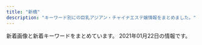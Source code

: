 ```yaml
---
title: "新橋"
description: "キーワード別にの巨乳アジアン・チャイナエステ嬢情報をまとめました。"
---
```


新着画像と新着キーワードをまとめています。
2021年01月22日の情報です。

<DmmAffiliateIns />
<KeywordTable
  shops={
    [
    {
        "station": "JR\u6d5c\u677e\u753a\u99c5\u5357\u53e3",
        "url": "http://yukizhouse00.web.fc2.com/",
        "img_links": [
            "http://yukizhouse00.web.fc2.com/images/portfolio/work-2.jpg",
            "http://yukizhouse00.web.fc2.com/images/slider/slid1.jpg",
            "http://yukizhouse00.web.fc2.com/images/portfolio/work-4.jpg",
            "http://yukizhouse00.web.fc2.com/images/portfolio/work-6.jpg",
            "http://yukizhouse00.web.fc2.com/images/portfolio/work-1.jpg",
            "http://yukizhouse00.web.fc2.com/images/slider/slid2.jpg",
            "http://yukizhouse00.web.fc2.com/images/portfolio/work-3.jpg",
            "http://yukizhouse00.web.fc2.com/images/portfolio/work-5.jpg"
        ],
        "name": "Yuki\u2019s House",
        "keywords": {}
    },
    {
        "img_links": [
            "http://shiawase.mssg.jp/images/staff_image/staff_d03.jpg",
            "http://shiawase.mssg.jp/images/staff/sta_021.jpg",
            "http://shiawase.mssg.jp/images/staff_one/staff_one_top.jpg",
            "http://shiawase.mssg.jp/images/top/top_06.jpg",
            "http://shiawase.mssg.jp/images/home/top_qp.jpg",
            "http://shiawase.mssg.jp/images/staff_image/staff_d02.jpg",
            "http://shiawase.mssg.jp/images/gallery/gallery_401.jpg",
            "http://shiawase.mssg.jp/images/top/top_01.jpg",
            "http://shiawase.mssg.jp/images/staff_one/staff_one_05.jpg",
            "http://shiawase.mssg.jp/images/top/top_02.jpg",
            "http://shiawase.mssg.jp/images/top/top_08.png",
            "http://shiawase.mssg.jp/images/gallery/gallery_403.jpg",
            "http://shiawase.mssg.jp/images/staff_one/staff_one_02.jpg",
            "http://shiawase.mssg.jp/images/staff_image/staff_d01a.jpg",
            "http://shiawase.mssg.jp/images/staff_one/staff_one_01.jpg",
            "http://shiawase.mssg.jp/images/staff/sta_023.jpg",
            "http://shiawase.mssg.jp/images/gallery/gallery_104.jpg",
            "http://shiawase.mssg.jp/images/home/index_tel.jpg",
            "http://shiawase.mssg.jp/images/staff_image/staff_d04.jpg",
            "http://shiawase.mssg.jp/images/top/top_03.jpg",
            "http://shiawase.mssg.jp/images/staff/staff_top.jpg",
            "http://shiawase.mssg.jp/images/staff_image/staff_d02b.jpg",
            "http://shiawase.mssg.jp/images/staff/sta_0z10.jpg",
            "http://shiawase.mssg.jp/images/staff_image/staff_d01b.jpg",
            "http://shiawase.mssg.jp/images/home/index_03.jpg",
            "http://shiawase.mssg.jp/images/staff/sta_08.jpg",
            "http://shiawase.mssg.jp/images/staff/sta_04.jpg",
            "http://shiawase.mssg.jp/images/gallery/gallery_01.jpg",
            "http://shiawase.mssg.jp/images/top/top_05.jpg",
            "http://shiawase.mssg.jp/images/staff/sta_0z12.jpg",
            "http://shiawase.mssg.jp/images/home/index_page_top.jpg",
            "http://shiawase.mssg.jp/images/staff/sta_010.jpg",
            "http://shiawase.mssg.jp/images/staff_one/staff_one_07.png",
            "http://shiawase.mssg.jp/images/gallery/gallery_102.jpg",
            "http://shiawase.mssg.jp/images/staff/sta_01.jpg",
            "http://shiawase.mssg.jp/images/staff/sta_0z2.jpg",
            "http://shiawase.mssg.jp/images/system/syatem_303.jpg",
            "http://shiawase.mssg.jp/images/gallery/gallery_402.jpg",
            "http://shiawase.mssg.jp/images/staff_one/staff_one_08.png",
            "http://shiawase.mssg.jp/images/top/top_04.jpg",
            "http://shiawase.mssg.jp/images/staff_one/staff_one_03.jpg",
            "http://shiawase.mssg.jp/images/home/QR.png",
            "http://shiawase.mssg.jp/images/home/index_04.jpg",
            "http://shiawase.mssg.jp/images/staff/sta_0z8.jpg",
            "http://shiawase.mssg.jp/images/system/syatem_301.jpg",
            "http://shiawase.mssg.jp/images/staff/sta_03.jpg",
            "http://shiawase.mssg.jp/images/staff_one/staff_one_04.jpg",
            "http://shiawase.mssg.jp/images/staff/sta_0z9.jpg",
            "http://shiawase.mssg.jp/images/gallery/gallery_top.jpg",
            "http://shiawase.mssg.jp/images/gallery/gallery_404.jpg",
            "http://shiawase.mssg.jp/images/gallery/gallery_103.jpg",
            "http://shiawase.mssg.jp/images/home/index_qup.jpg",
            "http://shiawase.mssg.jp/images/gallery/gallery_101.jpg",
            "http://shiawase.mssg.jp/images/system/syatem_302.jpg"
        ],
        "keywords": {},
        "name": "\u3057\u3042\u308f\u305b\uff5eSHIAWASE\uff5e",
        "url": "http://shiawase.mssg.jp/",
        "station": "JR\u7530\u753a\u99c5\u897f\u53e3"
    },
    {
        "station": "JR\u65b0\u6a4b\u99c5\u70cf\u68ee\u53e3",
        "url": "https://aroma-queen.work/",
        "name": "Aroma Coco8",
        "keywords": {
            "\u80f8": 2,
            "E": 6,
            "F": 1,
            "D": 8,
            "\u4e73": 2,
            "\u30bb\u30af\u30b7\u30fc": 1
        },
        "img_links": [
            "https://aroma-queen.work/images/st/st_emi.jpg",
            "https://aroma-queen.work/images/st/st_jj_1.jpg",
            "https://aroma-queen.work/images/st/st_rinda_2.jpg",
            "https://aroma-queen.work/images/st/st_aigo.jpg",
            "https://aroma-queen.work/images/st/st_nan.jpg",
            "https://aroma-queen.work/images/st/st_nuna.jpg",
            "https://aroma-queen.work/images/week_campaign.jpg",
            "https://aroma-queen.work/images/st/st_pink_1.jpg",
            "https://aroma-queen.work/images/st/st_ai_1.jpg",
            "https://aroma-queen.work/images/st/st_rinda_1.jpg",
            "https://aroma-queen.work/images/st/st_yuri_3.jpg",
            "https://aroma-queen.work/images/top2.png",
            "https://aroma-queen.work/images/st/st_nuna3.jpg",
            "https://aroma-queen.work/images/st/st_party_2.jpg",
            "https://aroma-queen.work/images/st/st_jenny.jpg",
            "https://aroma-queen.work/images/st/st_risa_1.jpg",
            "https://aroma-queen.work/images/st/st_koy_2.jpg",
            "https://aroma-queen.work/images/st/st_mayumi_1.jpg",
            "https://aroma-queen.work/images/st/st_saya_0.jpg",
            "https://aroma-queen.work/images/st/st_ou_1.jpg",
            "https://aroma-queen.work/images/st/st_joy_2.jpg",
            "https://aroma-queen.work/images/st/st_jerry.jpg",
            "https://aroma-queen.work/images/st/st_13.jpg",
            "https://aroma-queen.work/images/st/st_rinda_6.jpg",
            "https://aroma-queen.work/images/st/st_mimi_1.jpg",
            "https://aroma-queen.work/images/st/st_kei.jpg",
            "https://aroma-queen.work/images/st/st_21.jpg",
            "https://aroma-queen.work/images/st/st_saya_1.jpg",
            "https://aroma-queen.work/images/st/st_dan_3.jpg",
            "https://aroma-queen.work/images/st/st_joy.jpg",
            "https://aroma-queen.work/images/st/st_emi_1.jpg",
            "https://aroma-queen.work/images/st/st_get_1.jpg",
            "https://aroma-queen.work/images/st/st_kou1.jpg",
            "https://aroma-queen.work/images/st/st_nana_1.jpg",
            "https://aroma-queen.work/images/st/st_yuri_4.jpg",
            "https://aroma-queen.work/images/st/st_maya_1.jpg",
            "https://aroma-queen.work/images/st/st_shizuka_1.jpg",
            "https://aroma-queen.work/images/st/st_ryuu_2.jpg",
            "https://aroma-queen.work/images/st/st_rena_2.jpg",
            "https://aroma-queen.work/images/st/st_honey_1.jpg",
            "https://aroma-queen.work/images/st/st_hara3.jpg",
            "https://aroma-queen.work/images/st/st_hara2.jpg",
            "https://aroma-queen.work/images/st/st_bibi_1.jpg",
            "https://aroma-queen.work/images/st/st_ami_2.jpg",
            "https://aroma-queen.work/images/st/st_chiba_4.jpg",
            "https://aroma-queen.work/images/st/st_kaori_2.jpg",
            "https://aroma-queen.work/images/st/st_nina_3.jpg",
            "https://aroma-queen.work/images/st/st_nori.jpg",
            "https://aroma-queen.work/images/st/st_lucy_3.jpg",
            "https://aroma-queen.work/images/st/st_17_2.jpg",
            "https://aroma-queen.work/images/st/st_minto_1.jpg",
            "https://aroma-queen.work/images/st/st_aya_1.jpg",
            "https://aroma-queen.work/images/st/st_bibi_2.jpg",
            "https://aroma-queen.work/images/st/st_rei.jpg",
            "https://aroma-queen.work/images/st/st_ai1.jpg",
            "https://aroma-queen.work/images/st/st_16_1.jpg",
            "https://aroma-queen.work/images/st/st_7_1.jpg",
            "https://aroma-queen.work/images/st/st_sayuri_1.jpg",
            "https://aroma-queen.work/images/st/st_nami_1.jpg",
            "https://aroma-queen.work/images/st/st_10_1.jpg",
            "https://aroma-queen.work/images/st/st_sakura_1.jpg",
            "https://aroma-queen.work/images/st/st_angel_2.jpg",
            "https://aroma-queen.work/images/st/st_mirror_2.jpg",
            "https://aroma-queen.work/images/st/st_pink_3.jpg",
            "https://aroma-queen.work/images/st/st_sayuri_2.jpg",
            "https://aroma-queen.work/images/st/st_risa_2.jpg",
            "https://aroma-queen.work/images/st/st_dan_2.jpg",
            "https://aroma-queen.work/images/st/st_mayumi_2.jpg",
            "https://aroma-queen.work/images/st/st_aya.jpg",
            "https://aroma-queen.work/images/st/st_22.jpg",
            "https://aroma-queen.work/images/st/st_20.jpg",
            "https://aroma-queen.work/images/st/st_rei_2.jpg",
            "https://aroma-queen.work/images/st/st_kiki_1.jpg",
            "https://aroma-queen.work/images/st/st_sasa_3.jpg",
            "https://aroma-queen.work/images/top_campaign_dec.jpg",
            "https://aroma-queen.work/images/st/st_17.jpg",
            "https://aroma-queen.work/images/st/st_koko.jpg",
            "https://aroma-queen.work/images/st/st_19.jpg",
            "https://aroma-queen.work/images/st/st_rei_3.jpg",
            "https://aroma-queen.work/images/st/st_yuyu.jpg",
            "https://aroma-queen.work/images/st/st_cake_1.jpg",
            "https://aroma-queen.work/images/st/st_anan.jpg",
            "https://aroma-queen.work/images/st/st_ai.jpg",
            "https://aroma-queen.work/images/st/st_hana_1.jpg",
            "https://aroma-queen.work/images/st/st_sofea_2.jpg",
            "https://aroma-queen.work/images/st/st_yuri_2.jpg",
            "https://aroma-queen.work/images/st/st_mirror_3.jpg",
            "https://aroma-queen.work/images/st/st_get_3.jpg",
            "https://aroma-queen.work/images/st/st_bibi.jpg",
            "https://aroma-queen.work/images/st/st_sayuri_3.jpg",
            "https://aroma-queen.work/images/st/st_four1.jpg",
            "https://aroma-queen.work/images/st/st_hana_2.jpg",
            "https://aroma-queen.work/images/st/st_17_1.jpg",
            "https://aroma-queen.work/images/st/st_hara.jpg",
            "https://aroma-queen.work/images/st/st_18.jpg",
            "https://aroma-queen.work/images/st/st_kou2.jpg",
            "https://aroma-queen.work/images/top.png",
            "https://aroma-queen.work/images/st/st_huxa.jpg",
            "https://aroma-queen.work/images/st/st_5_1.jpg",
            "https://aroma-queen.work/images/st/st_gei.jpg",
            "https://aroma-queen.work/images/st/st_cindy.jpg",
            "https://aroma-queen.work/images/st/st_eri.jpg",
            "https://aroma-queen.work/images/st/st_.jpg",
            "https://aroma-queen.work/images/st/st_aiko_2.jpg",
            "https://aroma-queen.work/images/st/st_ou_3.jpg",
            "https://aroma-queen.work/images/st/st_pink_2.jpg",
            "https://aroma-queen.work/images/st/st_chiba_2.jpg",
            "https://aroma-queen.work/images/st/st_min_2.jpg",
            "https://aroma-queen.work/images/st/st_yuri.jpg",
            "https://aroma-queen.work/images/top_campaign_spring.jpg",
            "https://aroma-queen.work/images/st/st_25.jpg",
            "https://aroma-queen.work/images/st/st_14_1.jpg",
            "https://aroma-queen.work/images/st/st_dan_1.jpg",
            "https://aroma-queen.work/images/st/st_angel_3.jpg",
            "https://aroma-queen.work/images/st/st_jasmine_1.jpg",
            "https://aroma-queen.work/images/st/st_min_4.jpg",
            "https://aroma-queen.work/images/st/st_koko_1.jpg",
            "https://aroma-queen.work/images/st/st_coco_1.jpg",
            "https://aroma-queen.work/images/st/st_kiki2.jpg",
            "https://aroma-queen.work/images/st/st_chiba_1.jpg",
            "https://aroma-queen.work/images/st/st_mai_1.jpg",
            "https://aroma-queen.work/images/st/st_aiko_1.jpg",
            "https://aroma-queen.work/images/st/st_kaori_1.jpg",
            "https://aroma-queen.work/images/st/st_joy_1.jpg"
        ]
    },
    {
        "img_links": [
            "http://romantic-est.com/images/cg03.jpg",
            "http://romantic-est.com/images/cg01.jpg",
            "http://romantic-est.com/images/con02.jpg",
            "http://romantic-est.com/images/cg05.jpg",
            "http://romantic-est.com/images/icon_new.png",
            "http://romantic-est.com/images/sys03.jpg",
            "http://romantic-est.com/images/mainvisual_01_s.jpg",
            "http://romantic-est.com/images/cg041.jpg",
            "http://romantic-est.com/images/sys01.jpg",
            "http://romantic-est.com/images/cg04.jpg",
            "http://romantic-est.com/images/cg011.jpg",
            "http://romantic-est.com/images/con03.jpg",
            "http://romantic-est.com/images/cg031.jpg",
            "http://romantic-est.com/images/mainvisual_01.jpg",
            "http://romantic-est.com/images/con01.jpg",
            "http://romantic-est.com/images/sw_home.png",
            "http://romantic-est.com/images/cg032.jpg",
            "http://romantic-est.com/images/mainvisual_02_s.jpg",
            "http://romantic-est.com/images/sys02.jpg",
            "http://romantic-est.com/images/head_interior.jpg",
            "http://romantic-est.com/images/cg021.jpg",
            "http://romantic-est.com/images/sw_tel.png",
            "http://romantic-est.com/images/trigger.jpg",
            "http://romantic-est.com/images/cg02.jpg",
            "http://romantic-est.com/images/mainvisual_02.jpg",
            "http://romantic-est.com/images/req_03.jpg",
            "http://romantic-est.com/images/head_therapist.jpg",
            "http://romantic-est.com/images/cg06.jpg"
        ],
        "station": "JR\u65b0\u6a4b\u99c5\u70cf\u68ee\u53e3",
        "keywords": {},
        "name": "\u30a2\u30ea\u30b9 Aroma \u65b0\u6a4b\u5e97",
        "url": "http://romantic-est.com/"
    },
    {
        "url": "http://es-leon.link/",
        "keywords": {
            "86": 8,
            "88": 3,
            "84": 10,
            "90": 2,
            "\u80f8": 1,
            "85": 13
        },
        "name": "LEON",
        "img_links": [
            "http://es-leon.link/images/guide2.jpg",
            "http://es-leon.link/photos/sites/45/2020/10/2020102507501385.jpg",
            "http://es-leon.link/photos/sites/45/2021/01/2021011203314329.jpg",
            "http://es-leon.link/photos/sites/45/2020/10/2020102507504664.jpg",
            "http://es-leon.link/images/header.png",
            "http://es-leon.link/images/nav_link03_no.png",
            "http://es-leon.link/photos/sites/45/2020/10/2020102507510838.jpg",
            "http://es-leon.link/images/guide7.jpg",
            "http://es-leon.link/photos/sites/45/2020/12/2020120418563847.jpg",
            "http://es-leon.link/images/guide1.jpg",
            "http://es-leon.link/images/nav_link04_no.png",
            "http://es-leon.link/photos/sites/45/2020/10/2020101318405051.jpg",
            "http://es-leon.link/photos/sites/45/2020/10/2020101318402898.jpg",
            "http://es-leon.link/photos/sites/45/2020/10/2020101318300043.jpg",
            "http://es-leon.link/photos/sites/45/2020/11/2020110919595348.jpg",
            "http://es-leon.link/images/slider04.jpg",
            "http://es-leon.link/photos/sites/45/2021/01/2021010815022674.jpg",
            "http://es-leon.link/images/guide1.png",
            "http://es-leon.link/photos/sites/45/2020/10/2020101318294854.jpg",
            "http://es-leon.link/photos/sites/45/2020/10/2020100103240520.jpg",
            "http://es-leon.link/images/img_info.jpg",
            "http://es-leon.link/images/nav_link07_no.png",
            "http://es-leon.link/photos/sites/45/2020/11/2020110919590942.jpg",
            "http://es-leon.link/photos/sites/45/2020/11/2020110919573849.jpg",
            "http://es-leon.link/photos/sites/45/2021/01/2021011913534331.jpg",
            "http://es-leon.link/photos/sites/45/2020/10/2020100103205186.jpg",
            "http://es-leon.link/photos/sites/45/2020/11/2020110919593136.jpg",
            "http://es-leon.link/photos/sites/45/2021/01/2021010815020621.jpg",
            "http://es-leon.link/images/slider00.jpg",
            "http://es-leon.link/photos/sites/45/2020/12/2020122523125983.jpg",
            "http://es-leon.link/photos/sites/45/2020/10/2020101205422328.jpg",
            "http://es-leon.link/photos/sites/45/2021/01/2021011913502582.jpg",
            "http://es-leon.link/photos/sites/45/2021/01/2021011914410712.jpg",
            "http://es-leon.link/photos/sites/45/2020/10/202010010328436.jpg",
            "http://es-leon.link/images/guide5.jpg",
            "http://es-leon.link/photos/sites/45/2020/11/2020111904152242.jpg",
            "http://es-leon.link/photos/sites/45/2020/10/2020101205420372.jpg",
            "http://es-leon.link/images/slider02.jpg",
            "http://es-leon.link/images/guide4.jpg",
            "http://es-leon.link/images/guide6.jpg",
            "http://es-leon.link/images/guide2.png",
            "http://es-leon.link/images/guide8.jpg",
            "http://es-leon.link/photos/sites/45/2020/12/2020120418570321.jpg",
            "http://es-leon.link/images/pagetop.jpg",
            "http://es-leon.link/images/nav_link02_no.png",
            "http://es-leon.link/photos/sites/45/2020/10/2020101205424345.jpg",
            "http://es-leon.link/images/slider01.jpg",
            "http://es-leon.link/photos/sites/45/2021/01/202101191348045.jpg",
            "http://es-leon.link/photos/sites/45/2020/10/2020101404192576.jpg",
            "http://es-leon.link/photos/sites/45/2020/10/2020100103205130.jpg",
            "http://es-leon.link/photos/sites/45/2020/10/2020100103205050.jpg",
            "http://es-leon.link/images/nav_link06_no.png",
            "http://es-leon.link/photos/sites/45/2020/10/2020100103284496.jpg",
            "http://es-leon.link/images/guide3.jpg",
            "http://es-leon.link/photos/sites/45/2020/11/2020110919583922.jpg",
            "http://es-leon.link/images/nav_link01_no.png",
            "http://es-leon.link/images/qr.png",
            "http://es-leon.link/images/card.png",
            "http://es-leon.link/images/lineline.png",
            "http://es-leon.link/photos/sites/45/2020/10/2020102507495672.jpg",
            "http://es-leon.link/images/profile.png",
            "http://es-leon.link/photos/sites/45/2021/01/2021010815013824.jpg",
            "http://es-leon.link/photos/sites/45/2020/10/2020101318404076.jpg",
            "http://es-leon.link/photos/sites/45/2020/10/2020100103034891.jpg",
            "http://es-leon.link/images/nav_link05_no.png",
            "http://es-leon.link/photos/sites/45/2020/10/2020102507503499.jpg",
            "http://es-leon.link/photos/sites/45/2020/10/2020100103240526.jpg",
            "http://es-leon.link/photos/sites/45/2020/11/2020110219263997.jpg",
            "http://es-leon.link/images/slider03.jpg"
        ],
        "station": "JR\u65b0\u6a4b\u99c5\u70cf\u68ee\u53e3"
    },
    {
        "keywords": {
            "D": 5,
            "F": 6,
            "E": 1
        },
        "station": "JR\u6d5c\u677e\u753a\u99c5\u5317\u53e3",
        "img_links": [
            "https://hamamatsucho-mensesthe.com/images/main1.jpg",
            "https://hamamatsucho-mensesthe.com/staff2/wp-content/uploads/2019/12/nanami02-2.png",
            "https://hamamatsucho-mensesthe.com/2018/06/08/hana-s2.jpg",
            "https://hamamatsucho-mensesthe.com/images/header3.png",
            "https://hamamatsucho-mensesthe.com/staff2/wp-content/uploads/2020/11/siruet.png",
            "https://hamamatsucho-mensesthe.com/room/1.jpg",
            "https://hamamatsucho-mensesthe.com/icon/line.png",
            "https://hamamatsucho-mensesthe.com/room/esthe3.jpg",
            "https://hamamatsucho-mensesthe.com/room/2.jpg",
            "https://hamamatsucho-mensesthe.com/staff2/wp-content/uploads/2021/01/maki05.png",
            "https://hamamatsucho-mensesthe.com/room/3.jpg",
            "https://hamamatsucho-mensesthe.com/staff/nana-l1.jpg",
            "https://hamamatsucho-mensesthe.com/menu/gallery.png",
            "https://hamamatsucho-mensesthe.com/staff/nana-s1.jpg",
            "https://hamamatsucho-mensesthe.com/staff/koko-l1.jpg",
            "https://hamamatsucho-mensesthe.com/staff2/wp-content/uploads/2019/12/yuki22-1.png",
            "https://hamamatsucho-mensesthe.com/button/staff.png",
            "https://hamamatsucho-mensesthe.com/staff/yuyu-l1.jpg",
            "https://hamamatsucho-mensesthe.com/menu/home.png",
            "https://hamamatsucho-mensesthe.com/icon/facebook.png",
            "https://hamamatsucho-mensesthe.com/icon/google_plus.png",
            "https://hamamatsucho-mensesthe.com/kumi2.jpg",
            "https://hamamatsucho-mensesthe.com/images/footer-r.png",
            "https://hamamatsucho-mensesthe.com/menu/sche.png",
            "https://hamamatsucho-mensesthe.com/staff2/wp-content/uploads/2020/11/momo02.png",
            "https://hamamatsucho-mensesthe.com/staff/arisa-s1.jpg",
            "https://hamamatsucho-mensesthe.com/staff/yoko-s1.jpg",
            "https://hamamatsucho-mensesthe.com/room/esthe2.jpg",
            "https://hamamatsucho-mensesthe.com/staff2/wp-content/uploads/2021/01/miyuki01.png",
            "https://hamamatsucho-mensesthe.com/2018/12/21/koko-s1.jpg",
            "https://hamamatsucho-mensesthe.com/images/main-sp.jpg",
            "https://hamamatsucho-mensesthe.com/staff/koko-s1.jpg",
            "https://hamamatsucho-mensesthe.com/staff2/wp-content/uploads/2020/01/ai01.png",
            "https://hamamatsucho-mensesthe.com/menu/friend.png",
            "https://hamamatsucho-mensesthe.com/2018/12/21/yuyu-s1.jpg",
            "https://hamamatsucho-mensesthe.com/2018/03/02/anna-s1.jpg",
            "https://hamamatsucho-mensesthe.com/staff/yuyu-s1.jpg",
            "https://hamamatsucho-mensesthe.com/staff2/wp-content/uploads/2019/12/haru-1.png",
            "https://hamamatsucho-mensesthe.com/room/4.jpg",
            "https://hamamatsucho-mensesthe.com/button/sche.png",
            "https://hamamatsucho-mensesthe.com/staff2/wp-content/uploads/2020/11/yuyu03.png",
            "https://hamamatsucho-mensesthe.com/staff/arisa-l1.jpg",
            "https://hamamatsucho-mensesthe.com/kumi1.jpg",
            "https://hamamatsucho-mensesthe.com/button/home.png",
            "https://hamamatsucho-mensesthe.com/images/clear.png",
            "https://hamamatsucho-mensesthe.com/menu/info.png",
            "https://hamamatsucho-mensesthe.com/icon/twitter.png",
            "https://hamamatsucho-mensesthe.com/room/esthe1.jpg",
            "https://hamamatsucho-mensesthe.com/miyuki01.png",
            "https://hamamatsucho-mensesthe.com/2018/06/12/yoko-s1.jpg",
            "https://hamamatsucho-mensesthe.com/staff2/wp-content/uploads/2020/02/yaya02.png",
            "https://hamamatsucho-mensesthe.com/images/footer-l.png",
            "https://hamamatsucho-mensesthe.com/2018/11/23/arisa-s1.jpg",
            "https://hamamatsucho-mensesthe.com/staff/yoko-l1.jpg"
        ],
        "url": "https://hamamatsucho-mensesthe.com/",
        "name": "Oriental Spa"
    },
    {
        "station": "JR\u65b0\u6a4b\u99c5\u70cf\u68ee\u53e3",
        "name": "\u672a\u6765",
        "keywords": {},
        "img_links": [
            "http://kokoro-spa.info/img/qrcode.png",
            "http://kokoro-spa.info/img/slider/2.jpg",
            "http://kokoro-spa.info/img/shop/kanban.jpg",
            "http://kokoro-spa.info/img/ttl_news.png",
            "http://kokoro-spa.info/img/shop/no-pic.jpg",
            "http://kokoro-spa.info/img/ttl_info.png",
            "http://kokoro-spa.info/img/pickup.jpg"
        ],
        "url": "http://kokoro-spa.info/"
    },
    {
        "name": "\u7e01",
        "url": "http://tamachi-en.link/",
        "img_links": [
            "http://tamachi-en.link/images/g3.jpg",
            "http://tamachi-en.link/images/g1.jpg",
            "http://tamachi-en.link/images/g4.jpg",
            "http://tamachi-en.link/images/g8.jpg",
            "http://tamachi-en.link/images/zi_link.png",
            "http://tamachi-en.link/images/zi_staff.png",
            "http://tamachi-en.link/images/g5.jpg",
            "http://tamachi-en.link/images/top.jpg",
            "http://tamachi-en.link/images/new1.jpg",
            "http://tamachi-en.link/images/g6.jpg",
            "http://tamachi-en.link/images/g0.jpg",
            "http://tamachi-en.link/images/mobile.png",
            "http://tamachi-en.link/images/g2.jpg"
        ],
        "keywords": {
            "C": 15
        },
        "station": "JR\u7530\u753a\u99c5\u6771\u53e3"
    },
    {
        "station": "JR\u6d5c\u677e\u753a\u99c5\u5317\u53e3",
        "name": "Artemis",
        "keywords": {
            "F": 14,
            "E": 7,
            "C": 14
        },
        "url": "https://hamamatsucho-esthe.work/",
        "img_links": [
            "https://hamamatsucho-esthe.work/staff/sora-s1.jpg",
            "https://hamamatsucho-esthe.work/menu/gallery.png",
            "https://hamamatsucho-esthe.work/images/footer-r.png",
            "https://hamamatsucho-esthe.work/room/3-l.jpg",
            "https://hamamatsucho-esthe.work/button/staff.png",
            "https://hamamatsucho-esthe.work/icon/google_plus.png",
            "https://hamamatsucho-esthe.work/staff/maki-s1.jpg",
            "https://hamamatsucho-esthe.work/images/footer-l.png",
            "https://hamamatsucho-esthe.work/2020/07/30/maki-s1.jpg",
            "https://hamamatsucho-esthe.work/room/esthe3.jpg",
            "https://hamamatsucho-esthe.work/menu/blog.png",
            "https://hamamatsucho-esthe.work/staff/nanami-s1.jpg",
            "https://hamamatsucho-esthe.work/room/2-s.jpg",
            "https://hamamatsucho-esthe.work/button/blog.png",
            "https://hamamatsucho-esthe.work/images/main1.jpg",
            "https://hamamatsucho-esthe.work/2020/11/06/momo-s1.jpg",
            "https://hamamatsucho-esthe.work/2019/11/05/nanami-s1.jpg",
            "https://hamamatsucho-esthe.work/staff/yuki-l1.jpg",
            "https://hamamatsucho-esthe.work/2018/09/10/misa-s1.jpg",
            "https://hamamatsucho-esthe.work/2019/05/25/riko-s1.jpg",
            "https://hamamatsucho-esthe.work/staff/momo-s1.jpg",
            "https://hamamatsucho-esthe.work/staff/sora-l1.jpg",
            "https://hamamatsucho-esthe.work/2020/01/05/yuki-s1.jpg",
            "https://hamamatsucho-esthe.work/images/flower.png",
            "https://hamamatsucho-esthe.work/staff/yuki-s1.jpg",
            "https://hamamatsucho-esthe.work/room/1-l.jpg",
            "https://hamamatsucho-esthe.work/room/3-s.jpg",
            "https://hamamatsucho-esthe.work/icon/facebook.png",
            "https://hamamatsucho-esthe.work/2019/06/14/riri-s1.jpg",
            "https://hamamatsucho-esthe.work/menu/info.png",
            "https://hamamatsucho-esthe.work/icon/line.png",
            "https://hamamatsucho-esthe.work/room/4-l.jpg",
            "https://hamamatsucho-esthe.work/images/main-sp.jpg",
            "https://hamamatsucho-esthe.work/2018/09/10/sora-s1.jpg",
            "https://hamamatsucho-esthe.work/images/qrcode.png",
            "https://hamamatsucho-esthe.work/staff/riko-s1.jpg",
            "https://hamamatsucho-esthe.work/room/esthe1.jpg",
            "https://hamamatsucho-esthe.work/room/esthe2.jpg",
            "https://hamamatsucho-esthe.work/images/clear.png",
            "https://hamamatsucho-esthe.work/staff/nanami-l1.jpg",
            "https://hamamatsucho-esthe.work/2019/01/14/emi-s1.jpg",
            "https://hamamatsucho-esthe.work/2019/05/25/koko-s1.jpg",
            "https://hamamatsucho-esthe.work/staff/maki-l1.jpg",
            "https://hamamatsucho-esthe.work/2018/12/26/sayaka-s1.jpg",
            "https://hamamatsucho-esthe.work/room/4-s.jpg",
            "https://hamamatsucho-esthe.work/2018/11/09/kana-s1.jpg",
            "https://hamamatsucho-esthe.work/staff/momo-l1.jpg",
            "https://hamamatsucho-esthe.work/button/home.png",
            "https://hamamatsucho-esthe.work/menu/friend.png",
            "https://hamamatsucho-esthe.work/icon/twitter.png",
            "https://hamamatsucho-esthe.work/room/2-l.jpg",
            "https://hamamatsucho-esthe.work/room/1-s.jpg",
            "https://hamamatsucho-esthe.work/menu/home.png"
        ]
    },
    {
        "url": "http://body-heal.net/",
        "keywords": {
            "84": 4,
            "85": 4,
            "88": 10,
            "E": 6,
            "87": 6
        },
        "name": "Tami",
        "station": "JR\u7530\u753a\u99c5\u4e09\u7530\u53e3",
        "img_links": [
            "http://body-heal.net/images/access/02.jpg",
            "http://body-heal.net/images/access/01.jpg",
            "http://body-heal.net/staffPhoto/b20190117105438.jpg",
            "http://body-heal.net/images/access/05.jpg",
            "http://body-heal.net/images/store/05.jpg",
            "http://body-heal.net/staffPhoto/b20190120201033.jpg",
            "http://body-heal.net/images/access/04.jpg",
            "http://body-heal.net/js/sliderLine/slide_prev.png",
            "http://body-heal.net/staffPhoto/b20180721035111.jpg",
            "http://body-heal.net/images/store/04.jpg",
            "http://body-heal.net/images/store/01.jpg",
            "http://body-heal.net/staffPhoto/b20190608220420.jpg",
            "http://body-heal.net/js/sliderLine/slide_next.png",
            "http://body-heal.net/uploadfiles/images/campaignBodyHealNet.jpg",
            "http://body-heal.net/staffPhoto/b20190218130854.jpg",
            "http://body-heal.net/images/store/06.jpg",
            "http://body-heal.net/images/access/03.jpg",
            "http://body-heal.net/staffPhoto/b20190608222039.jpg",
            "http://body-heal.net/staffPhoto/b20180926231950.jpg",
            "http://body-heal.net/images/show.jpg"
        ]
    },
    {
        "name": "\u862d \u990a\u8eab\u9928",
        "station": "JR\u65b0\u6a4b\u99c5\u65e5\u6bd4\u8c37\u53e3",
        "keywords": {},
        "url": "http://heal-arm.com/",
        "img_links": [
            "http://heal-arm.com/media/sites/6/2020/05/3.jpg",
            "http://heal-arm.com/media/sites/6/2020/05/3-1.jpg",
            "http://heal-arm.com/media/sites/6/elementor/thumbs/favicon-p04pr4k6jngsiakzwccm2bkknysbm22i953lrof2dk.png",
            "http://heal-arm.com/media/sites/6/2020/05/2-1.jpg",
            "http://heal-arm.com/media/sites/6/2020/05/1.jpg",
            "http://heal-arm.com/media/sites/6/2020/05/2.jpg",
            "http://heal-arm.com/media/sites/6/2020/05/4.jpg",
            "http://heal-arm.com/media/sites/6/2020/05/favicon.png",
            "http://heal-arm.com/media/sites/6/2020/12/2.jpg",
            "http://heal-arm.com/media/sites/6/2020/05/1-1.jpg",
            "http://heal-arm.com/media/sites/6/2020/12/1.jpg"
        ]
    },
    {
        "url": "https://minazuki-tokyo.com/",
        "name": "\u6c34\u7121\u6708\uff5e\u307f\u306a\u3065\u304d\uff5e",
        "station": "JR\u6d5c\u677e\u753a\u99c5\u5357\u53e3",
        "img_links": [
            "https://minazuki-tokyo.com/wp-content/uploads/2020/11/news01-200x200.png",
            "https://minazuki-tokyo.com/wp-content/uploads/2020/11/news07-200x200.png",
            "https://minazuki-tokyo.com/wp-content/uploads/2020/11/news05-390x195.png",
            "https://minazuki-tokyo.com/wp-content/uploads/2020/11/sub02_p.png",
            "https://minazuki-tokyo.com/wp-content/uploads/2020/11/photo03.png",
            "https://minazuki-tokyo.com/wp-content/uploads/2020/11/sub03_p.png",
            "https://minazuki-tokyo.com/wp-content/uploads/2020/11/news05-640x348.png",
            "https://minazuki-tokyo.com/wp-content/uploads/2020/11/news06-390x195.png",
            "https://minazuki-tokyo.com/wp-content/uploads/2020/11/news04-390x195.png",
            "https://minazuki-tokyo.com/wp-content/uploads/2020/11/news03-640x348.png",
            "https://minazuki-tokyo.com/wp-content/uploads/2020/11/photo04.png",
            "https://minazuki-tokyo.com/wp-content/uploads/2020/11/news05-200x200.png",
            "https://minazuki-tokyo.com/wp-content/uploads/2020/11/staff3-200x200.png",
            "https://minazuki-tokyo.com/wp-content/uploads/2020/11/news06-200x200.png",
            "https://minazuki-tokyo.com/wp-content/uploads/2020/12/add2.png",
            "https://minazuki-tokyo.com/wp-content/uploads/2020/11/news04-640x348.png",
            "https://minazuki-tokyo.com/wp-content/uploads/2020/11/news01-390x195.png",
            "https://minazuki-tokyo.com/wp-content/uploads/2020/11/news07-390x195.png",
            "https://minazuki-tokyo.com/wp-content/uploads/2020/11/staff1-200x200.png",
            "https://minazuki-tokyo.com/wp-content/uploads/2020/11/photo05.png",
            "https://minazuki-tokyo.com/wp-content/uploads/2020/11/staff2.png",
            "https://minazuki-tokyo.com/wp-content/uploads/2020/11/top1.png",
            "https://minazuki-tokyo.com/wp-content/uploads/2020/11/news06-640x348.png",
            "https://minazuki-tokyo.com/wp-content/uploads/2020/11/staff6.png",
            "https://minazuki-tokyo.com/wp-content/uploads/2020/11/staff1.png",
            "https://minazuki-tokyo.com/wp-content/uploads/2020/11/news03-200x200.png",
            "https://minazuki-tokyo.com/wp-content/uploads/2020/11/photo02.png",
            "https://minazuki-tokyo.com/wp-content/uploads/2020/11/sub04_p.png",
            "https://minazuki-tokyo.com/wp-content/uploads/2020/11/staff5.png",
            "https://minazuki-tokyo.com/wp-content/uploads/2020/11/news03-390x195.png",
            "https://minazuki-tokyo.com/wp-content/uploads/2020/11/staff2-200x200.png",
            "https://minazuki-tokyo.com/wp-content/uploads/2020/11/photo01.png",
            "https://minazuki-tokyo.com/wp-content/uploads/2020/11/news07-640x348.png",
            "https://minazuki-tokyo.com/wp-content/uploads/2020/11/sub01_p.png",
            "https://minazuki-tokyo.com/wp-content/uploads/2020/11/staff6-200x200.png",
            "https://minazuki-tokyo.com/wp-content/uploads/2020/11/news01-640x348.png",
            "https://minazuki-tokyo.com/wp-content/uploads/2020/11/price.png",
            "https://minazuki-tokyo.com/wp-content/uploads/2020/11/staff3.png",
            "https://minazuki-tokyo.com/wp-content/uploads/2020/11/staff5-200x200.png"
        ],
        "keywords": {
            "86": 2,
            "87": 2,
            "83": 3,
            "C": 1,
            "90": 2
        }
    },
    {
        "img_links": [
            "http://www.k-harunoie.info/imge/sys.png",
            "http://www.k-harunoie.info/imge/s1.png",
            "http://www.k-harunoie.info/imge/p-5.jpg",
            "http://www.k-harunoie.info/imge/p-1.jpg",
            "http://www.k-harunoie.info/imge/interior_t.jpg",
            "http://www.k-harunoie.info/imge/service3.jpg",
            "http://www.k-harunoie.info/imge/ta.png",
            "http://www.k-harunoie.info/imge/service2.jpg",
            "http://www.k-harunoie.info/imge/staff_t.jpg",
            "http://www.k-harunoie.info/imge/p-4.jpg",
            "http://www.k-harunoie.info/imge/botton.jpg",
            "http://www.k-harunoie.info/imge/service1.jpg",
            "http://www.k-harunoie.info/imge/int2.png",
            "http://www.k-harunoie.info/imge/s0.png",
            "http://www.k-harunoie.info/imge/p-2.jpg",
            "http://www.k-harunoie.info/imge/tel.png"
        ],
        "url": "http://www.k-harunoie.info/",
        "station": "JR\u7530\u753a\u99c5\u6771\u53e3",
        "name": "\u6625\u306e\u5bb6",
        "keywords": {}
    },
    {
        "img_links": [
            "https://static.wixstatic.com/media/ff29a7_47d81575374144dda595a587847070b9~mv2.jpg",
            "https://static.wixstatic.com/media/ff29a7_d6b424065e3946fc8a31bd093d286366~mv2.jpg",
            "https://static.wixstatic.com/media/ff29a7_5a71cab9e560455a86a69dee65e387e6~mv2.jpg",
            "https://static.wixstatic.com/media/ff29a7_d9f852b350a141b1ae8d7d80ce91ecfa~mv2.jpg",
            "https://static.wixstatic.com/media/ff29a7_996c77cb89cc4012a35bb0813c645fdf~mv2.jpg",
            "https://static.wixstatic.com/media/096f64_9dd53b8d3bbc46b7a5d8f8f9f83f67c0~mv2.jpg"
        ],
        "url": "https://www.meedeemassage.com/",
        "name": "\u30df\u30fc\u30c7\u30a3\u30fc",
        "station": "JR\u65b0\u6a4b\u99c5\u65e5\u6bd4\u8c37\u53e3",
        "keywords": {}
    },
    {
        "url": "https://fancy-tokyo.com/",
        "name": "fancy",
        "img_links": [
            "https://cdn.peraichi.com/userData/56b6a25c-bfe0-40b6-ae9c-73000a000007/img/5ffebabb29207/original.png"
        ],
        "keywords": {},
        "station": "JR\u6d5c\u677e\u753a\u99c5\u5357\u53e3"
    },
    {
        "station": "JR\u65b0\u6a4b\u99c5\u65e5\u6bd4\u8c37\u53e3",
        "name": "\u5e78\u305b\u306e\u6642\u9593",
        "img_links": [
            "http://www.shiawasenojikan.esjp.info/images/link_t.jpg",
            "http://www.shiawasenojikan.esjp.info/files/009.jpg",
            "http://www.shiawasenojikan.esjp.info/images/sys1.jpg",
            "http://www.shiawasenojikan.esjp.info/images/news.jpg",
            "http://www.shiawasenojikan.esjp.info/files/010.jpg",
            "http://www.shiawasenojikan.esjp.info/images/mobile.jpg",
            "http://www.shiawasenojikan.esjp.info/images/head.jpg",
            "http://www.shiawasenojikan.esjp.info/images/staff_t.jpg",
            "http://www.shiawasenojikan.esjp.info/images/sys2.jpg",
            "http://www.shiawasenojikan.esjp.info/images/interior_t.jpg",
            "http://www.shiawasenojikan.esjp.info/files/003.jpg",
            "http://www.shiawasenojikan.esjp.info/images/int2.jpg",
            "http://www.shiawasenojikan.esjp.info/files/015.jpg",
            "http://www.shiawasenojikan.esjp.info/files/001.jpg",
            "http://www.shiawasenojikan.esjp.info/images/tel.jpg"
        ],
        "url": "http://www.shiawasenojikan.esjp.info/",
        "keywords": {
            "87": 3,
            "88": 1,
            "D": 5,
            "86": 1
        }
    },
    {
        "keywords": {},
        "station": "JR\u6d5c\u677e\u753a\u99c5\u5357\u53e3",
        "url": "http://www.es-tokyo.link",
        "name": "Pandora*\u30d1\u30f3\u30c9\u30e9",
        "img_links": [
            "http://www.es-tokyo.link/images/31.jpg",
            "http://www.es-tokyo.link/images/24.jpg",
            "http://www.es-tokyo.link/images/25.jpg",
            "http://www.es-tokyo.link/img/yui1.jpg",
            "http://www.es-tokyo.link/images/30.jpg",
            "http://www.es-tokyo.link/images/27.jpg",
            "http://www.es-tokyo.link/images/staff_t.jpg",
            "http://www.es-tokyo.link/images/int2.jpg",
            "http://www.es-tokyo.link/img/ami1.jpg",
            "http://www.es-tokyo.link/images/3.jpg",
            "http://www.es-tokyo.link/images/s1.png",
            "http://www.es-tokyo.link/images/b2.jpg",
            "http://www.es-tokyo.link/images/tel.jpg",
            "http://www.es-tokyo.link/images/23.jpg",
            "http://www.es-tokyo.link/images/28.jpg",
            "http://www.es-tokyo.link/img/momoko1.jpg",
            "http://www.es-tokyo.link/images/22.jpg",
            "http://www.es-tokyo.link/images/9.jpg",
            "http://www.es-tokyo.link/images/5.jpg",
            "http://www.es-tokyo.link/img/miwa1.jpg",
            "http://www.es-tokyo.link/images/news.jpg",
            "http://www.es-tokyo.link/img/izumi1.jpg",
            "http://www.es-tokyo.link/images/int1.jpg",
            "http://www.es-tokyo.link/img/hikari1.jpg",
            "http://www.es-tokyo.link/images/interior_t.jpg",
            "http://www.es-tokyo.link/images/mobile.jpg",
            "http://www.es-tokyo.link/img/minami1.jpg",
            "http://www.es-tokyo.link/images/newface.jpg",
            "http://www.es-tokyo.link/img/erin1.jpg",
            "http://www.es-tokyo.link/images/head.jpg",
            "http://www.es-tokyo.link/img/suzu1.jpg",
            "http://www.es-tokyo.link/images/b1.jpg",
            "http://www.es-tokyo.link/img/izumi2.jpg",
            "http://www.es-tokyo.link/images/20.jpg",
            "http://www.es-tokyo.link/images/32.jpg",
            "http://www.es-tokyo.link/img/kaori1.jpg",
            "http://www.es-tokyo.link/images/b3.jpg",
            "http://www.es-tokyo.link/img/rin1.jpg",
            "http://www.es-tokyo.link/img/naomi1.jpg",
            "http://www.es-tokyo.link/images/19.jpg",
            "http://www.es-tokyo.link/img/emili1.jpg",
            "http://www.es-tokyo.link/img/minami2.jpg",
            "http://www.es-tokyo.link/images/sys1.jpg",
            "http://www.es-tokyo.link/img/mayu1.jpg",
            "http://www.es-tokyo.link/img/erin2.jpg",
            "http://www.es-tokyo.link/images/sys2.jpg"
        ]
    },
    {
        "name": "\u68ee\u306e\u9999",
        "img_links": [],
        "url": "https://www.morinokaori-massage.com/",
        "station": "JR\u7530\u753a\u99c5\u897f\u53e3",
        "keywords": {}
    },
    {
        "url": "https://hamamatsucho-mensesthe.net/",
        "station": "JR\u6d5c\u677e\u753a\u99c5\u5317\u53e3",
        "img_links": [
            "https://hamamatsucho-mensesthe.net/wp/images/mensesthe.jpg",
            "https://hamamatsucho-mensesthe.net/images/footer-r.png",
            "https://hamamatsucho-mensesthe.net/staff/top/mitsuki-s1.jpg",
            "https://hamamatsucho-mensesthe.net/wp/wp-content/uploads/2020/01/misaki-l2.jpg",
            "https://hamamatsucho-mensesthe.net/wp/wp-content/uploads/2021/01/yuna.jpg",
            "https://hamamatsucho-mensesthe.net/staff/top/aki-s1.jpg",
            "https://hamamatsucho-mensesthe.net/staff/top/nao-s1.jpg",
            "https://hamamatsucho-mensesthe.net/wp/wp-content/uploads/2020/01/nao.jpg",
            "https://hamamatsucho-mensesthe.net/icon/google_plus.png",
            "https://hamamatsucho-mensesthe.net/wp/icon/facebook.png",
            "https://hamamatsucho-mensesthe.net/staff/top/rin-s1.jpg",
            "https://hamamatsucho-mensesthe.net/staff/top/ayaka-s1.jpg",
            "https://hamamatsucho-mensesthe.net/room/room-l3.jpg",
            "https://hamamatsucho-mensesthe.net/icon/line.png",
            "https://hamamatsucho-mensesthe.net/staff/top/emi-s1.jpg",
            "https://hamamatsucho-mensesthe.net/room/room-l2.jpg",
            "https://hamamatsucho-mensesthe.net/wp/wp-content/uploads/2019/07/0677E994-1DBF-4E0E-AB70-7CA5C034B140-150x150.jpeg",
            "https://hamamatsucho-mensesthe.net/wp/images/top1.jpg",
            "https://hamamatsucho-mensesthe.net/wp/images/top3.jpg",
            "https://hamamatsucho-mensesthe.net/staff/top/miyu-s1.jpg",
            "https://hamamatsucho-mensesthe.net/images/footer-l.png",
            "https://hamamatsucho-mensesthe.net/link/mens-esthe.png",
            "https://hamamatsucho-mensesthe.net/wp/wp-content/uploads/2020/11/urara.jpg",
            "https://hamamatsucho-mensesthe.net/wp/wp-content/uploads/2020/08/ayaka.jpg",
            "https://hamamatsucho-mensesthe.net/wp/wp-content/uploads/2020/09/rin.jpg",
            "https://hamamatsucho-mensesthe.net/wp/wp-content/uploads/2020/02/stand-by.jpg",
            "https://hamamatsucho-mensesthe.net/images/flower.png",
            "https://hamamatsucho-mensesthe.net/wp/wp-content/uploads/2020/02/1714CAA8-3D57-4009-AB72-F5A8E6B60310.jpeg",
            "https://hamamatsucho-mensesthe.net/icon/twitter.png",
            "https://hamamatsucho-mensesthe.net/room/room-l5.jpg",
            "https://hamamatsucho-mensesthe.net/room/room-l4.jpg",
            "https://hamamatsucho-mensesthe.net/wp/wp-content/uploads/2020/10/aki-150x150.jpg",
            "https://hamamatsucho-mensesthe.net/wp/icon/google_plus.png",
            "https://hamamatsucho-mensesthe.net/room/room-l6.jpg",
            "https://hamamatsucho-mensesthe.net/wp/images/clear.png",
            "https://hamamatsucho-mensesthe.net/wp/wp-content/uploads/2019/07/587590BB-96D0-4887-BE26-3B1413FF7283-150x150.jpeg",
            "https://hamamatsucho-mensesthe.net/icon/facebook.png",
            "https://hamamatsucho-mensesthe.net/wp/wp-content/uploads/2019/05/rin-150x150.jpg",
            "https://hamamatsucho-mensesthe.net/wp/wp-content/uploads/2020/01/mitsuki.jpg",
            "https://hamamatsucho-mensesthe.net/wp/images/top2.jpg",
            "https://hamamatsucho-mensesthe.net/wp/icon/twitter.png",
            "https://hamamatsucho-mensesthe.net/wp/icon/line.png",
            "https://hamamatsucho-mensesthe.net/wp/wp-content/uploads/2020/01/emi-l1.jpg",
            "https://hamamatsucho-mensesthe.net/images/clear.png",
            "https://hamamatsucho-mensesthe.net/wp/wp-content/uploads/2019/10/eri-150x150.jpg",
            "https://hamamatsucho-mensesthe.net/room/room-l1.jpg",
            "https://hamamatsucho-mensesthe.net/staff/top/yuna-s1.jpg"
        ],
        "keywords": {
            "C": 10,
            "D": 28,
            "E": 6
        },
        "name": "SERA"
    }
]
}
/>
<DmmAffiliateScript />
